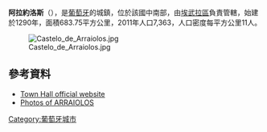 {{Coord|38|43|N|7|59|W|display=title}}

'''阿拉約洛斯'''（{{lang-pt|Arraiolos}}），是[[葡萄牙|葡萄牙]]的城鎮，位於該國中南部，由[[埃武拉區|埃武拉區]]負責管轄，始建於1290年，面積683.75平方公里，2011年人口7,363，人口密度每平方公里11人。

[[Image:Castelo_de_Arraiolos.jpg|center]]

==參考資料==
*[http://www.cm-arraiolos.pt/ Town Hall official website] {{Wayback|url=http://www.cm-arraiolos.pt/ |date=20070311085558 }}
*[http://www.flickr.com/photos/vitor107/sets/1419519/ Photos of ARRAIOLOS] {{Wayback|url=http://www.flickr.com/photos/vitor107/sets/1419519/ |date=20141107052824 }}

{{Portugal-geo-stub}}
[[Category:葡萄牙城市|Category:葡萄牙城市]]